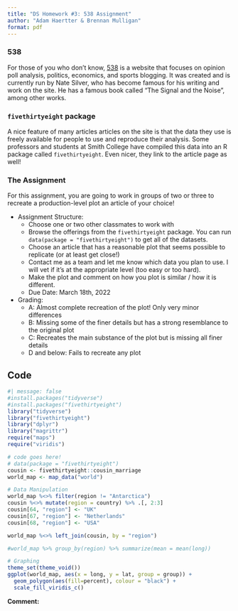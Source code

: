```yaml
---
title: "DS Homework #3: 538 Assignment"
author: "Adam Haertter & Brennan Mulligan"
format: pdf
---
```


### 538

For those of you who don't know, [538](https://fivethirtyeight.com/) is a website that focuses on opinion poll analysis, politics, economics, and sports blogging. It was created and is currently run by Nate Silver, who has become famous for his writing and work on the site. He has a famous book called "The Signal and the Noise", among other works. 

### `fivethirtyeight` package

A nice feature of many articles articles on the site is that the data they use is freely available for people to use and reproduce their analysis. Some professors and students at Smith College have compiled this data into an R package called `fivethirtyeight`. Even nicer, they link to the article page as well!


### The Assignment

For this assignment, you are going to work in groups of two or three to recreate a production-level plot an article of your choice!


* Assignment Structure:
    - Choose one or two other classmates to work with
    - Browse the offerings from the `fivethirtyeight` package. You can run `data(package = "fivethirtyeight")` to get all of the datasets.
    - Choose an article that has a reasonable plot that seems possible to replicate (or at least get close!)
    - Contact me as a team and let me know which data you plan to use. I will vet if it's at the appropriate level (too easy or too hard).
    - Make the plot and comment on how you plot is similar / how it is different.
    - Due Date: March 18th, 2022
    
* Grading:
    - A: Almost complete recreation of the plot! Only very minor differences
    - B: Missing some of the finer details but has a strong resemblance to the original plot
    - C: Recreates the main substance of the plot but is missing all finer details
    - D and below: Fails to recreate any plot 
    
    
    
## Code

```r
#| message: false 
#install.packages("tidyverse")
#install.packages("fivethirtyeight")
library("tidyverse")
library("fivethirtyeight")
library("dplyr")
library("magrittr")
require("maps")
require("viridis")
```


```r
# code goes here!
# data(package = "fivethirtyeight")
cousin <- fivethirtyeight::cousin_marriage
world_map <- map_data("world")

# Data Manipulation
world_map %<>% filter(region != "Antarctica")
cousin %<>% mutate(region = country) %>% .[, 2:3]
cousin[64, "region"] <- "UK"
cousin[67, "region"] <- "Netherlands"
cousin[68, "region"] <- "USA"

world_map %<>% left_join(cousin, by = "region")

#world_map %>% group_by(region) %>% summarize(mean = mean(long))

# Graphing
theme_set(theme_void())
ggplot(world_map, aes(x = long, y = lat, group = group)) +
  geom_polygon(aes(fill=percent), colour = "black") + 
  scale_fill_viridis_c()

```

__Comment:__